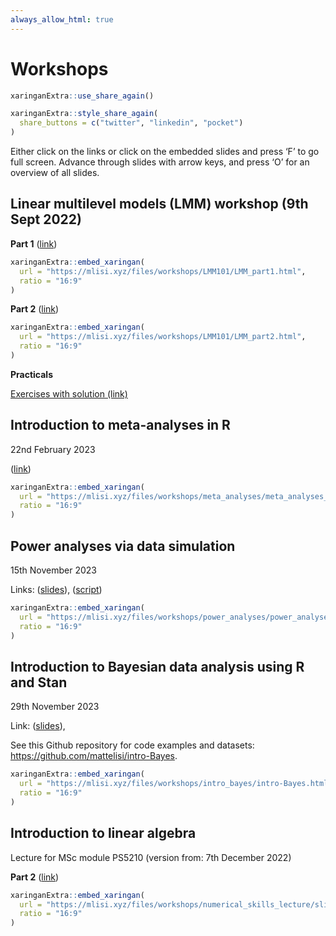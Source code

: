 ```yaml
--- 
always_allow_html: true
---
```


# Workshops  {#workshops}

```r
xaringanExtra::use_share_again()
```

```r
xaringanExtra::style_share_again(
  share_buttons = c("twitter", "linkedin", "pocket")
)
```

Either click on the links or click on the embedded slides and press 'F' to go full screen. Advance through slides with arrow keys, and press 'O' for an overview of all slides.


## Linear multilevel models (LMM) workshop (9th Sept 2022)



**Part 1** ([link](https://mlisi.xyz/files/workshops/LMM101/LMM_part1.html))

```r
xaringanExtra::embed_xaringan(
  url = "https://mlisi.xyz/files/workshops/LMM101/LMM_part1.html",
  ratio = "16:9"
)

```

**Part 2** ([link](https://mlisi.xyz/files/workshops/LMM101/LMM_part2.html))

```r
xaringanExtra::embed_xaringan(
  url = "https://mlisi.xyz/files/workshops/LMM101/LMM_part2.html",
  ratio = "16:9"
)
```

**Practicals**

[Exercises with solution (link)](https://mlisi.xyz/files/workshops/LMM101/exercises/exercises_questions.html)



## Introduction to meta-analyses in R

22nd February 2023

([link](https://mlisi.xyz/files/workshops/meta_analyses/meta_analyses_slides.html))


```r
xaringanExtra::embed_xaringan(
  url = "https://mlisi.xyz/files/workshops/meta_analyses/meta_analyses_slides.html",
  ratio = "16:9"
)
```


## Power analyses via data simulation

15th November 2023

Links: ([slides](https://mlisi.xyz/files/workshops/power_analyses/power_analyses.html)), 
([script](https://mlisi.xyz/files/workshops/power_analyses/power_analysis_workshop_script.R))


```r
xaringanExtra::embed_xaringan(
  url = "https://mlisi.xyz/files/workshops/power_analyses/power_analyses.html",
  ratio = "16:9"
)
```



## Introduction to Bayesian data analysis using R and Stan

29th November 2023

Link: ([slides](https://mlisi.xyz/files/workshops/intro_bayes/intro-Bayes.html)), 

See this Github repository for code examples and datasets: [https://github.com/mattelisi/intro-Bayes](https://github.com/mattelisi/intro-Bayes).

```r
xaringanExtra::embed_xaringan(
  url = "https://mlisi.xyz/files/workshops/intro_bayes/intro-Bayes.html",
  ratio = "16:9"
)
```



## Introduction to linear algebra

Lecture for MSc module PS5210 (version from: 7th December 2022)

**Part 2** ([link](https://mlisi.xyz/files/workshops/numerical_skills_lecture/slides_numerical_skills_part2.html))

```r
xaringanExtra::embed_xaringan(
  url = "https://mlisi.xyz/files/workshops/numerical_skills_lecture/slides_numerical_skills_part2.html",
  ratio = "16:9"
)
```

